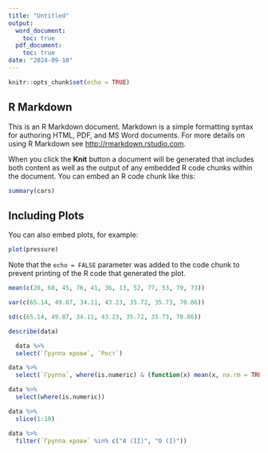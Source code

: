 ```yaml
---
title: "Untitled"
output:
  word_document:
    toc: true
  pdf_document:
    toc: true
date: "2024-09-10"
---
```


```r
knitr::opts_chunk$set(echo = TRUE)
```

## R Markdown

This is an R Markdown document. Markdown is a simple formatting syntax for authoring HTML, PDF, and MS Word documents. For more details on using R Markdown see <http://rmarkdown.rstudio.com>.

When you click the **Knit** button a document will be generated that includes both content as well as the output of any embedded R code chunks within the document. You can embed an R code chunk like this:

```r
summary(cars)
```

## Including Plots

You can also embed plots, for example:

```r
plot(pressure)
```

Note that the `echo = FALSE` parameter was added to the code chunk to prevent printing of the R code that generated the plot.

```r
mean(c(20, 68, 45, 76, 41, 36, 13, 52, 77, 53, 70, 73))
```

```r
var(c(65.14, 49.87, 34.11, 43.23, 35.72, 35.73, 70.86))
```

```r
sd(c(65.14, 49.87, 34.11, 43.23, 35.72, 35.73, 70.86))
```

```r
describe(data)
```


```r
  data %>%
  select(`Группа крови`, `Рост`)
```

```r
data %>%
  select(`Группа`, where(is.numeric) & (function(x) mean(x, na.rm = TRUE) > 10))
```

```r
data %>%
  select(where(is.numeric))
```

```r
data %>%
  slice(1:10)
```

```r
data %>%
  filter(`Группа крови` %in% c("A (II)", "O (I)"))
```
